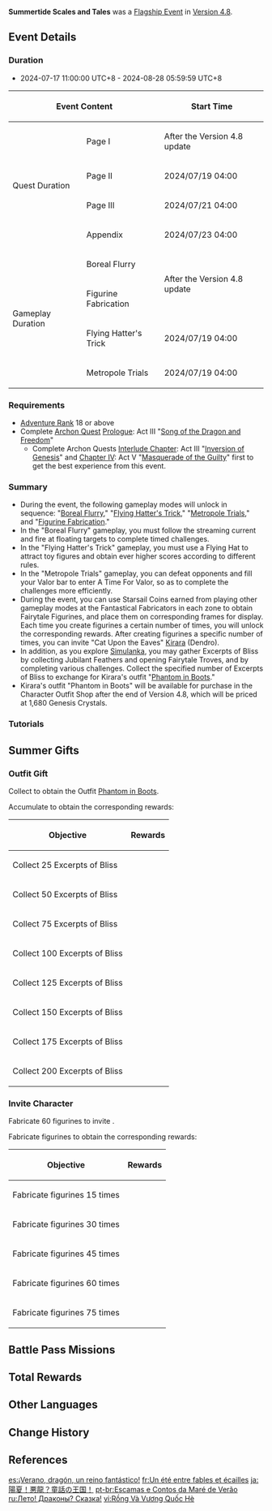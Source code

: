 {{Event Tabs
|subpage1 = Boreal Flurry
|subpage2 = Flying Hatter's Trick
|subpage3 = Metropole Trials
|subpage4 = Figurine Fabrication
}}
{{Event
|name              = Summertide Scales and Tales
|image             = Summertide Scales and Tales.png
|type              = In-Game
|group             = Flagship
|time_known        = yes
|time_start        = 2024-07-17 11:00:00
|time_start_offset = GMT+8
|time_end          = 2024-08-28 05:59:59
|time_end_offset   = GMT+8
|link              = https://www.hoyolab.com/article/31070415
|link2             = https://genshin.hoyoverse.com/en/news/detail/124823
|link2name         = Event Details
|reward            = Kirara
|rewardType        = Character
|characters        = Gentle Guard;Treasure Hiding Hobbyist
}}
{{Description|The summer breeze carries stories and the fragrance of grass. Amidst your journey, you and Paimon stumble upon a strangely-bound book. What's inside this most mysterious tome? Only one way to find out!}}
'''Summertide Scales and Tales''' was a [[Flagship Event]] in [[Version 4.8]].

==Event Details==
===Duration===
* 2024-07-17 11:00:00 UTC+8 - 2024-08-28 05:59:59 UTC+8
{|class="article-table"
!colspan=2|Event Content
!Start Time
!End Time
|-
|rowspan=4|Quest Duration
|Page I
|After the Version 4.8 update
|rowspan=8|End of Version 4.8
|-
|Page II
|2024/07/19 04:00
|-
|Page III
|2024/07/21 04:00
|-
|Appendix
|2024/07/23 04:00
|-
|rowspan=4|Gameplay Duration
|Boreal Flurry
|rowspan=2|After the Version 4.8 update
|-
|Figurine Fabrication
|-
|Flying Hatter's Trick
|2024/07/19 04:00
|-
|Metropole Trials
|2024/07/19 04:00
|}

===Requirements===
* [[Adventure Rank]] 18 or above
* Complete [[Archon Quest]] [[Prologue]]: Act III "[[Song of the Dragon and Freedom]]"
** Complete Archon Quests [[Interlude Chapter]]: Act III "[[Inversion of Genesis]]" and [[Chapter IV]]: Act V "[[Masquerade of the Guilty]]" first to get the best experience from this event.

===Summary===
* During the event, the following gameplay modes will unlock in sequence: "[[Summertide Scales and Tales/Boreal Flurry|Boreal Flurry]]," "[[Summertide Scales and Tales/Flying Hatter's Trick|Flying Hatter's Trick]]," "[[Summertide Scales and Tales/Metropole Trials|Metropole Trials]]," and "[[Summertide Scales and Tales/Figurine Fabrication|Figurine Fabrication]]."
* In the "Boreal Flurry" gameplay, you must follow the streaming current and fire at floating targets to complete timed challenges.
* In the "Flying Hatter's Trick" gameplay, you must use a Flying Hat to attract toy figures and obtain ever higher scores according to different rules.
* In the "Metropole Trials" gameplay, you can defeat opponents and fill your Valor bar to enter A Time For Valor, so as to complete the challenges more efficiently.
* During the event, you can use Starsail Coins earned from playing other gameplay modes at the Fantastical Fabricators in each zone to obtain Fairytale Figurines, and place them on corresponding frames for display. Each time you create figurines a certain number of times, you will unlock the corresponding rewards. After creating figurines a specific number of times, you can invite "Cat Upon the Eaves" [[Kirara]] (Dendro).
* In addition, as you explore [[Simulanka]], you may gather Excerpts of Bliss by collecting Jubilant Feathers and opening Fairytale Troves, and by completing various challenges. Collect the specified number of Excerpts of Bliss to exchange for Kirara's outfit "[[Phantom in Boots]]."
* Kirara's outfit "Phantom in Boots" will be available for purchase in the Character Outfit Shop after the end of Version 4.8, which will be priced at 1,680 Genesis Crystals.

===Tutorials===
{{Tutorial|"Gift of the Goddess of Prophecy"; Oracle Pillar; Gear Sky Ladder; Superglue; Toy Blocks; Toy Bombs and Toytanium; Soaring Toys; Toy Flowers; Toy Matches; Paper Leapfrogging; Grand Frog Chorus; Flying Squirrels' Aerial Adventure; Flower's Awakening Fury; Windwalker Princess; Move That Neck}}

==Summer Gifts==
===Outfit Gift===
Collect {{Item|Excerpts of Bliss|x=125}} to obtain the Outfit [[Phantom in Boots]].

Accumulate {{Item|Excerpts of Bliss}} to obtain the corresponding rewards:
{|class="article-table"
!Objective
!Rewards
|-
|Collect 25 Excerpts of Bliss
|{{Card List|delim=;|Primogem*30;Mora*20,000;Agnidus Agate Fragment*2}}
|-
|Collect 50 Excerpts of Bliss
|{{Card List|delim=;|Primogem*30;Mora*20,000;Varunada Lazurite Fragment*2}}
|-
|Collect 75 Excerpts of Bliss
|{{Card List|delim=;|Primogem*30;Mora*20,000;Nagadus Emerald Fragment*2;Jocund Letters*1}}
|-
|Collect 100 Excerpts of Bliss
|{{Card List|delim=;|Primogem*30;Mora*20,000;Vajrada Amethyst Fragment*2}}
|-
|Collect 125 Excerpts of Bliss
|{{Card List|delim=;|Primogem*30;Mora*20,000;Vayuda Turquoise Fragment*2}}
|-
|Collect 150 Excerpts of Bliss
|{{Card List|delim=;|Mora*20,000;Hero's Wit*3;Shivada Jade Fragment*2}}
|-
|Collect 175 Excerpts of Bliss
|{{Card List|delim=;|Mora*20,000;Hero's Wit*3;Prithiva Topaz Fragment*2}}
|-
|Collect 200 Excerpts of Bliss
|{{Card List|delim=;|Mora*20,000;Hero's Wit*3;Sanctifying Unction*3;Joyous Letters*1}}
|}

===Invite Character===
Fabricate 60 figurines to invite {{Character|Kirara|nobr=1}}.

Fabricate figurines to obtain the corresponding rewards:
{|class="article-table"
!Objective
!Rewards
|-
|Fabricate figurines 15 times
|{{Card List|delim=;|Primogem*30;Mora*20,000;Philosophies of Equity*2}}
|-
|Fabricate figurines 30 times
|{{Card List|delim=;|Primogem*30;Mora*20,000;Philosophies of Justice*2}}
|-
|Fabricate figurines 45 times
|{{Card List|delim=;|Primogem*30;Mora*20,000;Philosophies of Order*2}}
|-
|Fabricate figurines 60 times
|{{Card List|delim=;|Primogem*30;Mora*20,000;Sanctifying Essence*2}}
|-
|Fabricate figurines 75 times
|{{Card List|delim=;|Primogem*30;Mora*20,000;Crown of Insight*1}}
|}

==Battle Pass Missions==
{{Battle Pass Missions
|name     = Fanciful Fabrication
|mission1 = {{Color|[Event]}} Complete "Stirred Against the Storm" in "Boreal Flurry" during the "Summertide Scales and Tales" event
|exp1     = 1,200
|mission2 = {{Color|[Event]}} Score 1,600 points in the "Goodly Gathering" stage of "Flying Hatter's Trick" during the "Summertide Scales and Tales" event
|exp2     = 1,500
|mission3 = {{Color|[Event]}} Score 2,000 points in the "Trial: Fierce Faceoff" stage of "Metropole Trials" during the "Summertide Scales and Tales" event
|exp3     = 1,500
|mission4 = {{Color|[Event]}} Place 8 Figurines on the Toytanium Mines' "Good Shelf" in "Figurine Fabrication" during the "Summertide Scales and Tales" event
|exp4     = 1,500
}}

==Total Rewards==
{{Event Rewards
|Primogem	                                        = 1,000
|Mora	                                            = 1,070,000
|Hero's Wit	                                        = 48
|Adventurer's Experience	                        = 12
|Mystic Enhancement Ore	                            = 6
|Sanctifying Essence	                            = 2
|Sanctifying Unction	                            = 45
|Crown of Insight	                                = 1
|Kirara	                                            = 1
|Guide to Equity	                                = 12
|Guide to Justice	                                = 12
|Guide to Order	                                    = 12
|Philosophies of Equity	                            = 2
|Philosophies of Justice	                        = 2
|Philosophies of Order	                            = 2
|Fairytale Figurine: A Light Touch	                = 1
|Fairytale Figurine: Another!	                    = 1
|Fairytale Figurine: Avatar of Valor	            = 1
|Fairytale Figurine: Birdy the Friendly	            = 1
|Fairytale Figurine: Bouncy Lotus Leaf	            = 1
|Fairytale Figurine: Brief Respite	                = 1
|Fairytale Figurine: Call Me A Nut	                = 1
|Fairytale Figurine: Don't Try This At Home	        = 1
|Fairytale Figurine: Envisaged in the Heart	        = 1
|Fairytale Figurine: Evidently So	                = 1
|Fairytale Figurine: Flying Instructor	            = 1
|Fairytale Figurine: Focal Point	                = 1
|Fairytale Figurine: Free Journey	                = 1
|Fairytale Figurine: Hatter	                        = 1
|Fairytale Figurine: Imminent Dream	                = 1
|Fairytale Figurine: Let's Play	                    = 1
|Fairytale Figurine: Miraculous Star	            = 1
|Fairytale Figurine: Non-Flammable, Non-Explosive   = 1
|Fairytale Figurine: Not a Chance	                = 1
|Fairytale Figurine: Pop-Up Paper Frog	            = 1
|Fairytale Figurine: Save Me!	                    = 1
|Fairytale Figurine: Scattering Blossoms	        = 1
|Fairytale Figurine: Steadfast Hero	                = 1
|Fairytale Figurine: Steady Course	                = 1
|Fairytale Figurine: Strict Quality Control	        = 1
|Fairytale Figurine: Superglue	                    = 1
|Fairytale Figurine: Sure Thing	                    = 1
|Fairytale Figurine: The Power of Wisdom	        = 1
|Fairytale Figurine: The Sharpest Sword	            = 1
|Fairytale Figurine: Training Time	                = 1
|Fairytale Figurine: 'Twas Meant to Be	            = 1
|Fairytale Figurine: Unbowed by the Storm	        = 1
|Fairytale Figurine: Veritable Vantage	            = 1
|Fairytale Figurine: Watch Your Footing	            = 1
|Fairytale Figurine: We Sing Heigh-Ho	            = 1
|Fairytale Figurine: You Can't See Me	            = 1
|Good Shelf: In the Forest of Blessings	            = 3
|Good Shelf: Metropole Cityscape	                = 3
|Good Shelf: Mining Traces	                        = 3
|Agnidus Agate Fragment	                            = 2
|Varunada Lazurite Fragment	                        = 2
|Nagadus Emerald Fragment	                        = 2
|Vajrada Amethyst Fragment	                        = 2
|Vayuda Turquoise Fragment	                        = 2
|Shivada Jade Fragment	                            = 2
|Prithiva Topaz Fragment	                        = 2
|sort = Primogem¤Mora¤Hero's Wit¤Adventurer's Experience¤Mystic Enhancement Ore¤Sanctifying Essence¤Sanctifying Unction¤Crown of Insight¤Kirara¤Guide to Equity¤Guide to Justice¤Guide to Order¤Philosophies of Equity¤Philosophies of Justice¤Philosophies of Order¤Fairytale Figurine: A Light Touch¤Fairytale Figurine: Another!¤Fairytale Figurine: Avatar of Valor¤Fairytale Figurine: Birdy the Friendly¤Fairytale Figurine: Bouncy Lotus Leaf¤Fairytale Figurine: Brief Respite¤Fairytale Figurine: Call Me A Nut¤Fairytale Figurine: Don't Try This At Home¤Fairytale Figurine: Envisaged in the Heart¤Fairytale Figurine: Evidently So¤Fairytale Figurine: Flying Instructor¤Fairytale Figurine: Focal Point¤Fairytale Figurine: Free Journey¤Fairytale Figurine: Hatter¤Fairytale Figurine: Imminent Dream¤Fairytale Figurine: Let's Play¤Fairytale Figurine: Miraculous Star¤Fairytale Figurine: Non-Flammable, Non-Explosive¤Fairytale Figurine: Not a Chance¤Fairytale Figurine: Pop-Up Paper Frog¤Fairytale Figurine: Save Me!¤Fairytale Figurine: Scattering Blossoms¤Fairytale Figurine: Steadfast Hero¤Fairytale Figurine: Steady Course¤Fairytale Figurine: Strict Quality Control¤Fairytale Figurine: Superglue¤Fairytale Figurine: Sure Thing¤Fairytale Figurine: The Power of Wisdom¤Fairytale Figurine: The Sharpest Sword¤Fairytale Figurine: Training Time¤Fairytale Figurine: 'Twas Meant to Be¤Fairytale Figurine: Unbowed by the Storm¤Fairytale Figurine: Veritable Vantage¤Fairytale Figurine: Watch Your Footing¤Fairytale Figurine: We Sing Heigh-Ho¤Fairytale Figurine: You Can't See Me¤Good Shelf: In the Forest of Blessings¤Good Shelf: Metropole Cityscape¤Good Shelf: Mining Traces¤Agnidus Agate Fragment¤Varunada Lazurite Fragment¤Nagadus Emerald Fragment¤Vajrada Amethyst Fragment¤Vayuda Turquoise Fragment¤Shivada Jade Fragment¤Prithiva Topaz Fragment
}}
{{Event Rewards
|type      = Event Items
|Starsail Coin	                                  = 450
|Jocund Letters	                                  = 1
|Joyous Letters	                                  = 1
|sort = Starsail Coin,Jocund Letters,Joyous Letters
}}

==Other Languages==
{{Other Languages
|en       = Summertide Scales and Tales
|zhs      = 欢夏！邪龙？童话国！
|zhs_rm   = Huānxià! Xiélóng? Tónghuà-guó!
|zht      = 歡夏！邪龍？童話國！
|zht_rm   = Huānxià! Xiélóng? Tónghuà-guó!
|zh_tl    = 
|ja       = 陽夏！悪龍？童話の王国！
|ja_rm    = Youka! Akuryuu? Douwa no Ookoku!<ref>YouTube: [https://youtu.be/KifPxfzUR8s Ver.4.8{{ja|「陽夏！悪龍？童話の王国！」予告番組}}]</ref>
|ja_tl    = 
|ko       = 여름! 악룡? 동화 나라!
|ko_tl    = 
|es       = ¡Verano, dragón, un reino fantástico!
|es_tl    = Summer, Dragon, a Fantastic Kingdom!
|fr       = Un été entre fables et écailles
|fr_tl    = A Summer Between Fables and Scales
|ru       = Лето! Драконы? Сказка!
|ru_tl    = Summer! Dragons? Tale!
|th       = ฤดูร้อน! มังกรร้าย? โลกนิทาน!
|th_rm    = 
|th_tl    = 
|vi       = Rồng Và Vương Quốc Hè
|vi_tl    = Dragons and Summer Kingdom
|de       = Sommer! Drache? Märchenland!
|de_tl    = Summer! Dragon? Fairyland!
|id       = Musim Panas?! Dongeng dan Naga Jahat!
|id_tl    = Summer?! Fairytale and Evil Dragon!
|pt       = Escamas e Contos da Maré de Verão
|pt_tl    = 
|tr       = Pullar, Masallar ve Yaz
|tr_tl    = 
|it       = Estate di fiabe e squame
|it_tl    = Summer of Fairy Tales and Scales
}}

==Change History==
{{Change History|4.8}}

==References==
{{Reflist}}

[[es:¡Verano, dragón, un reino fantástico!]]
[[fr:Un été entre fables et écailles]]
[[ja:陽夏！悪龍？童話の王国！]]
[[pt-br:Escamas e Contos da Maré de Verão]]
[[ru:Лето! Драконы? Сказка!]]
[[vi:Rồng Và Vương Quốc Hè]]